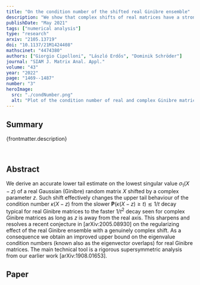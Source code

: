 ```yaml
---
title: "On the condition number of the shifted real Ginibre ensemble"
description: "We show that complex shifts of real matrices have a stronger regularizing effect than real shifts. As a consequence we obtain improved bounds on the practically relevant condition number and demonstrate that our results give sharp asymptotics for the running time of the CG algorithm."
publishDate: "May 2021"
tags: ["numerical analysis"]
type: "research"
arxiv: "2105.13719"
doi: "10.1137/21M1424408"
mathscinet: "4474380"
authors: ["Giorgio Cipolloni", "László Erdős", "Dominik Schröder"]
journal: "SIAM J. Matrix Anal. Appl."
volume: "43"
year: "2022"
page: "1469--1487"
number: "3"
heroImage:
  src: "./condNumber.png"
  alt: "Plot of the condition number of real and complex Ginibre matrices with real and complex shifts."
---
```


## Summary

{frontmatter.description}

<br />

## Abstract

We derive an accurate lower tail estimate on the lowest singular value $\sigma_1(X-z)$ of a real Gaussian (Ginibre) random matrix $X$ shifted by a complex parameter $z$. Such shift effectively changes the upper tail behaviour of the condition number $\kappa(X-z)$ from the slower $\mathbf{P}(\kappa(X-z)\ge t)\lesssim 1/t$ decay typical for real Ginibre matrices to the faster $1/t^2$ decay seen for complex Ginibre matrices as long as $z$ is away from the real axis. This sharpens and resolves a recent conjecture in [arXiv:2005.08930] on the regularizing effect of the real Ginibre ensemble with a genuinely complex shift. As a consequence we obtain an improved upper bound on the eigenvalue condition numbers (known also as the eigenvector overlaps) for real Ginibre matrices. The main technical tool is a rigorous supersymmetric analysis from our earlier work [arXiv:1908.01653].

## Paper
